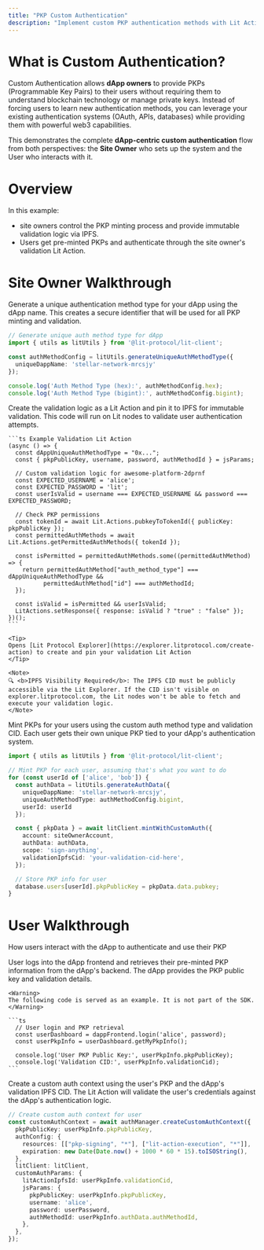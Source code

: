 ```yaml
---
title: "PKP Custom Authentication"
description: "Implement custom PKP authentication methods with Lit Actions"
---
```


# What is Custom Authentication?

Custom Authentication allows <b>dApp owners</b> to provide PKPs (Programmable Key Pairs) to their users without requiring them to understand blockchain technology or manage private keys. Instead of forcing users to learn new authentication methods, you can leverage your existing authentication systems (OAuth, APIs, databases) while providing them with powerful web3 capabilities.

This demonstrates the complete <b>dApp-centric custom authentication</b> flow from both perspectives: the <b>Site Owner</b> who sets up the system and the User who interacts with it.

# Overview

In this example:
- site owners control the PKP minting process and provide immutable validation logic via IPFS. 
- Users get pre-minted PKPs and authenticate through the site owner's validation Lit Action.

# Site Owner Walkthrough

<Steps>

  <Step title="Configure dApp and Generate Auth Method Type">
  Generate a unique authentication method type for your dApp using the dApp name. This creates a secure identifier that will be used for all PKP minting and validation.

  ```ts
  // Generate unique auth method type for dApp
  import { utils as litUtils } from '@lit-protocol/lit-client';

  const authMethodConfig = litUtils.generateUniqueAuthMethodType({
    uniqueDappName: 'stellar-network-mrcsjy'
  });

  console.log('Auth Method Type (hex):', authMethodConfig.hex);
  console.log('Auth Method Type (bigint):', authMethodConfig.bigint);
  ```
  </Step>

  <Step title="Create and Pin Validation Lit Action">
    Create the validation logic as a Lit Action and pin it to IPFS for immutable validation. This code will run on Lit nodes to validate user authentication attempts.

    ```ts Example Validation Lit Action
    (async () => {
      const dAppUniqueAuthMethodType = "0x...";
      const { pkpPublicKey, username, password, authMethodId } = jsParams;
      
      // Custom validation logic for awesome-platform-2dprnf
      const EXPECTED_USERNAME = 'alice';
      const EXPECTED_PASSWORD = 'lit';
      const userIsValid = username === EXPECTED_USERNAME && password === EXPECTED_PASSWORD;
      
      // Check PKP permissions
      const tokenId = await Lit.Actions.pubkeyToTokenId({ publicKey: pkpPublicKey });
      const permittedAuthMethods = await Lit.Actions.getPermittedAuthMethods({ tokenId });
      
      const isPermitted = permittedAuthMethods.some((permittedAuthMethod) => {
        return permittedAuthMethod["auth_method_type"] === dAppUniqueAuthMethodType && 
              permittedAuthMethod["id"] === authMethodId;
      });
      
      const isValid = isPermitted && userIsValid;
      LitActions.setResponse({ response: isValid ? "true" : "false" });
    })();
    ```

    <Tip>
    Opens [Lit Protocol Explorer](https://explorer.litprotocol.com/create-action) to create and pin your validation Lit Action
    </Tip>

    <Note>
    🔍 <b>IPFS Visibility Required</b>: The IPFS CID must be publicly accessible via the Lit Explorer. If the CID isn't visible on explorer.litprotocol.com, the Lit nodes won't be able to fetch and execute your validation logic.
    </Note>
  </Step>

  <Step title="Mint PKPs for Users">
  Mint PKPs for your users using the custom auth method type and validation CID. Each user gets their own unique PKP tied to your dApp's authentication system.

  ```ts
  import { utils as litUtils } from '@lit-protocol/lit-client';

  // Mint PKP for each user, assuming that's what you want to do
  for (const userId of ['alice', 'bob']) {
    const authData = litUtils.generateAuthData({
      uniqueDappName: 'stellar-network-mrcsjy',
      uniqueAuthMethodType: authMethodConfig.bigint,
      userId: userId
    });

    const { pkpData } = await litClient.mintWithCustomAuth({
      account: siteOwnerAccount,
      authData: authData,
      scope: 'sign-anything',
      validationIpfsCid: 'your-validation-cid-here',
    });

    // Store PKP info for user
    database.users[userId].pkpPublicKey = pkpData.data.pubkey;
  }
  ```
  </Step>
</Steps>

# User Walkthrough

How users interact with the dApp to authenticate and use their PKP

<Steps>
  <Step title="Login to dApp and Get PKP Inf">
    User logs into the dApp frontend and retrieves their pre-minted PKP information from the dApp's backend. The dApp provides the PKP public key and validation details.

    <Warning>
    The following code is served as an example. It is not part of the SDK.
    </Warning>

    ```ts
      // User login and PKP retrieval
      const userDashboard = dappFrontend.login('alice', password);
      const userPkpInfo = userDashboard.getMyPkpInfo();

      console.log('User PKP Public Key:', userPkpInfo.pkpPublicKey);
      console.log('Validation CID:', userPkpInfo.validationCid);
    ```
  </Step>

  <Step title="Generate Custom Auth Context">
  Create a custom auth context using the user's PKP and the dApp's validation IPFS CID. The Lit Action will validate the user's credentials against the dApp's authentication logic.

  ```ts
  // Create custom auth context for user
  const customAuthContext = await authManager.createCustomAuthContext({
    pkpPublicKey: userPkpInfo.pkpPublicKey,
    authConfig: {
      resources: [["pkp-signing", "*"], ["lit-action-execution", "*"]],
      expiration: new Date(Date.now() + 1000 * 60 * 15).toISOString(),
    },
    litClient: litClient,
    customAuthParams: {
      litActionIpfsId: userPkpInfo.validationCid,
      jsParams: {
        pkpPublicKey: userPkpInfo.pkpPublicKey,
        username: 'alice',
        password: userPassword,
        authMethodId: userPkpInfo.authData.authMethodId,
      },
    },
  });
  ```
  </Step>
</Steps>